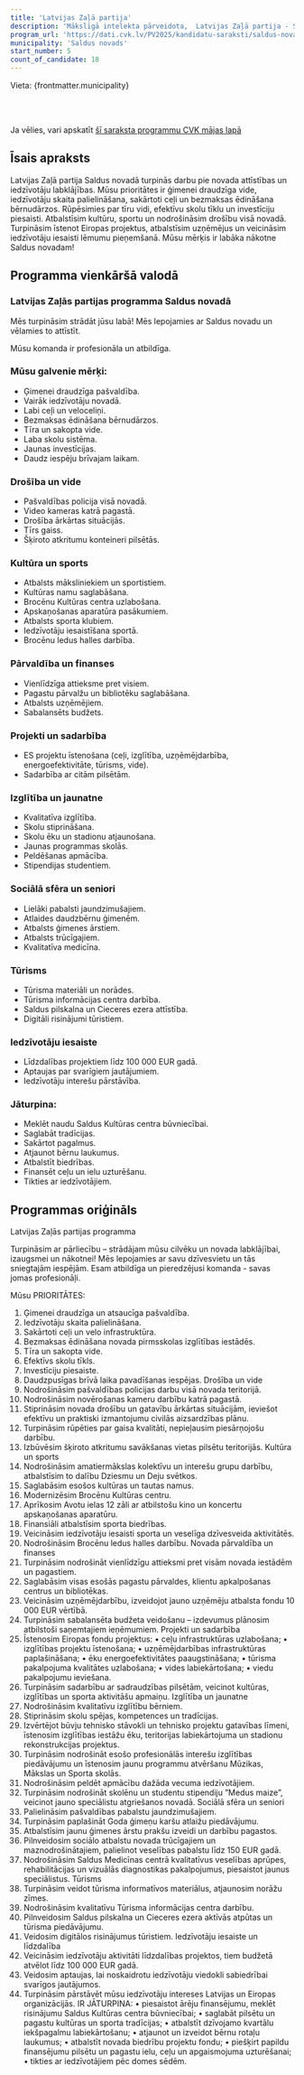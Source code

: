 ```yaml
---
title: 'Latvijas Zaļā partija'
description: 'Mākslīgā intelekta pārveidota,  Latvijas Zaļā partija - Saldus novads programma vienkāršā valodā'
program_url: 'https://dati.cvk.lv/PV2025/kandidatu-saraksti/saldus-novads/latvijas-zala-partija'
municipality: 'Saldus novads'
start_number: 5
count_of_candidate: 18
---
```



Vieta: {frontmatter.municipality}<br/>

<Badge text="Ģimenei draudzīga pašvaldība" variant="note" size="small" /> <Badge text="Ceļu un velo infrastruktūra" variant="note" size="small" /> <Badge text="Bezmaksas ēdināšana pirmsskolās" variant="note" size="small" /> <Badge text="Kultūras un sporta atbalsts" variant="note" size="small" /> <Badge text="Iedzīvotāju iesaiste projektos" variant="note" size="small" />

<br/><br/> 

<Card title='Šis ir mākslīga intelekta ģenerēts apraksts' icon='starlight'>
    Ja vēlies, vari apskatīt <a href={frontmatter.program_url} target='_blank'>šī saraksta programmu CVK mājas lapā</a>
    </Card>

## Īsais apraksts

Latvijas Zaļā partija Saldus novadā turpinās darbu pie novada attīstības un iedzīvotāju labklājības. Mūsu prioritātes ir ģimenei draudzīga vide, iedzīvotāju skaita palielināšana, sakārtoti ceļi un bezmaksas ēdināšana bērnudārzos. Rūpēsimies par tīru vidi, efektīvu skolu tīklu un investīciju piesaisti. Atbalstīsim kultūru, sportu un nodrošināsim drošību visā novadā. Turpināsim īstenot Eiropas projektus, atbalstīsim uzņēmējus un veicināsim iedzīvotāju iesaisti lēmumu pieņemšanā. Mūsu mērķis ir labāka nākotne Saldus novadam!

## Programma vienkāršā valodā

### Latvijas Zaļās partijas programma Saldus novadā

Mēs turpināsim strādāt jūsu labā! Mēs lepojamies ar Saldus novadu un vēlamies to attīstīt.

Mūsu komanda ir profesionāla un atbildīga.

### Mūsu galvenie mērķi:
*   Ģimenei draudzīga pašvaldība.
*   Vairāk iedzīvotāju novadā.
*   Labi ceļi un veloceliņi.
*   Bezmaksas ēdināšana bērnudārzos.
*   Tīra un sakopta vide.
*   Laba skolu sistēma.
*   Jaunas investīcijas.
*   Daudz iespēju brīvajam laikam.

### Drošība un vide
*   Pašvaldības policija visā novadā.
*   Video kameras katrā pagastā.
*   Drošība ārkārtas situācijās.
*   Tīrs gaiss.
*   Šķiroto atkritumu konteineri pilsētās.

### Kultūra un sports
*   Atbalsts māksliniekiem un sportistiem.
*   Kultūras namu saglabāšana.
*   Brocēnu Kultūras centra uzlabošana.
*   Apskaņošanas aparatūra pasākumiem.
*   Atbalsts sporta klubiem.
*   Iedzīvotāju iesaistīšana sportā.
*   Brocēnu ledus halles darbība.

### Pārvaldība un finanses
*   Vienlīdzīga attieksme pret visiem.
*   Pagastu pārvalžu un bibliotēku saglabāšana.
*   Atbalsts uzņēmējiem.
*   Sabalansēts budžets.

### Projekti un sadarbība
*   ES projektu īstenošana (ceļi, izglītība, uzņēmējdarbība, energoefektivitāte, tūrisms, vide).
*   Sadarbība ar citām pilsētām.

### Izglītība un jaunatne
*   Kvalitatīva izglītība.
*   Skolu stiprināšana.
*   Skolu ēku un stadionu atjaunošana.
*   Jaunas programmas skolās.
*   Peldēšanas apmācība.
*   Stipendijas studentiem.

### Sociālā sfēra un seniori
*   Lielāki pabalsti jaundzimušajiem.
*   Atlaides daudzbērnu ģimenēm.
*   Atbalsts ģimenes ārstiem.
*   Atbalsts trūcīgajiem.
*   Kvalitatīva medicīna.

### Tūrisms
*   Tūrisma materiāli un norādes.
*   Tūrisma informācijas centra darbība.
*   Saldus pilskalna un Cieceres ezera attīstība.
*   Digitāli risinājumi tūristiem.

### Iedzīvotāju iesaiste
*   Līdzdalības projektiem līdz 100 000 EUR gadā.
*   Aptaujas par svarīgiem jautājumiem.
*   Iedzīvotāju interešu pārstāvība.

### Jāturpina:
*   Meklēt naudu Saldus Kultūras centra būvniecībai.
*   Saglabāt tradīcijas.
*   Sakārtot pagalmus.
*   Atjaunot bērnu laukumus.
*   Atbalstīt biedrības.
*   Finansēt ceļu un ielu uzturēšanu.
*   Tikties ar iedzīvotājiem.

## Programmas oriģināls

Latvijas Zaļās partijas programma

Turpināsim ar pārliecību – strādājam mūsu cilvēku un novada labklājībai, izaugsmei un nākotnei! Mēs lepojamies ar savu dzīvesvietu un tās sniegtajām iespējām.
Esam atbildīga un pieredzējusi komanda - savas jomas profesionāļi.

Mūsu PRIORITĀTES:
1. Ģimenei draudzīga un atsaucīga pašvaldība.
2. Iedzīvotāju skaita palielināšana.
3. Sakārtoti ceļi un velo infrastruktūra.
4. Bezmaksas ēdināšana novada pirmsskolas izglītības iestādēs.
5. Tīra un sakopta vide.
6. Efektīvs skolu tīkls.
7. Investīciju piesaiste.
8. Daudzpusīgas brīvā laika pavadīšanas iespējas.
Drošība un vide
1. Nodrošināsim pašvaldības policijas darbu visā novada teritorijā.
2. Nodrošināsim novērošanas kameru darbību katrā pagastā.
3. Stiprināsim novada drošību un gatavību ārkārtas situācijām, ieviešot efektīvu un praktiski izmantojumu civilās aizsardzības plānu.
4. Turpināsim rūpēties par gaisa kvalitāti, nepieļausim piesārņojošu darbību.
5. Izbūvēsim šķiroto atkritumu savākšanas vietas pilsētu teritorijās.
Kultūra un sports
1. Nodrošināsim amatiermākslas kolektīvu un interešu grupu darbību, atbalstīsim to dalību Dziesmu un Deju svētkos.
2. Saglabāsim esošos kultūras un tautas namus.
3. Modernizēsim Brocēnu Kultūras centru.
4. Aprīkosim Avotu ielas 12 zāli ar atbilstošu kino un koncertu apskaņošanas aparatūru.
5. Finansiāli atbalstīsim sporta biedrības.
6. Veicināsim iedzīvotāju iesaisti sporta un veselīga dzīvesveida aktivitātēs.
7. Nodrošināsim Brocēnu ledus halles darbību.
Novada pārvaldība un finanses
1. Turpināsim nodrošināt vienlīdzīgu attieksmi pret visām novada iestādēm un pagastiem.
2. Saglabāsim visas esošās pagastu pārvaldes, klientu apkalpošanas centrus un bibliotēkas.
3. Veicināsim uzņēmējdarbību, izveidojot jauno uzņēmēju atbalsta fondu 10 000 EUR vērtībā.
4. Turpināsim sabalansēta budžeta veidošanu – izdevumus plānosim atbilstoši saņemtajiem ieņēmumiem.
Projekti un sadarbība
1. Īstenosim Eiropas fondu projektus:
• ceļu infrastruktūras uzlabošana;
• izglītības projektu īstenošana;
• uzņēmējdarbības infrastruktūras paplašināšana;
• ēku energoefektivitātes paaugstināšana;
• tūrisma pakalpojuma kvalitātes uzlabošana;
• vides labiekārtošana;
• viedu pakalpojumu ieviešana.
2. Turpināsim sadarbību ar sadraudzības pilsētām, veicinot kultūras, izglītības un sporta aktivitāšu apmaiņu.
Izglītība un jaunatne
1. Nodrošināsim kvalitatīvu izglītību bērniem.
2. Stiprināsim skolu spējas, kompetences un tradīcijas.
3. Izvērtējot būvju tehnisko stāvokli un tehnisko projektu gatavības līmeni, īstenosim izglītības iestāžu ēku, teritorijas labiekārtojuma un stadionu rekonstrukcijas projektus.
4. Turpināsim nodrošināt esošo profesionālās interešu izglītības piedāvājumu un īstenosim jaunu programmu atvēršanu Mūzikas, Mākslas un Sporta skolās.
5. Nodrošināsim peldēt apmācību dažāda vecuma iedzīvotājiem.
6. Turpināsim nodrošināt skolēnu un studentu stipendiju ”Medus maize”, veicinot jauno speciālistu atgriešanos novadā.
Sociālā sfēra un seniori
1. Palielināsim pašvaldības pabalstu jaundzimušajiem.
2. Turpināsim paplašināt Goda ģimeņu karšu atlaižu piedāvājumu.
3. Atbalstīsim jaunu ģimenes ārstu prakšu izveidi un darbību pagastos.
4. Pilnveidosim sociālo atbalstu novada trūcīgajiem un maznodrošinātajiem, palielinot veselības pabalstu līdz 150 EUR gadā.
5. Nodrošināsim Saldus Medicīnas centrā kvalitatīvus veselības aprūpes, rehabilitācijas un vizuālās diagnostikas pakalpojumus, piesaistot jaunus speciālistus.
Tūrisms
1. Turpināsim veidot tūrisma informatīvos materiālus, atjaunosim norāžu zīmes.
2. Nodrošināsim kvalitatīvu Tūrisma informācijas centra darbību.
3. Pilnveidosim Saldus pilskalna un Cieceres ezera aktīvās atpūtas un tūrisma piedāvājumu.
4. Veidosim digitālos risinājumus tūristiem.
Iedzīvotāju iesaiste un līdzdalība
1. Veicināsim iedzīvotāju aktivitāti līdzdalības projektos, tiem budžetā atvēlot līdz 100 000 EUR gadā.
2. Veidosim aptaujas, lai noskaidrotu iedzīvotāju viedokli sabiedrībai svarīgos jautājumos.
3. Turpināsim pārstāvēt mūsu iedzīvotāju intereses Latvijas un Eiropas organizācijās.
IR JĀTURPINA:
• piesaistot ārēju finansējumu, meklēt risinājumu Saldus Kultūras centra būvniecībai;
• saglabāt pilsētu un pagastu kultūras un sporta tradīcijas;
• atbalstīt dzīvojamo kvartālu iekšpagalmu labiekārtošanu;
• atjaunot un izveidot bērnu rotaļu laukumus;
• atbalstīt novada biedrību projektu fondu;
• piešķirt papildu finansējumu pilsētu un pagastu ielu, ceļu un apgaismojuma uzturēšanai;
• tikties ar iedzīvotājiem pēc domes sēdēm.

